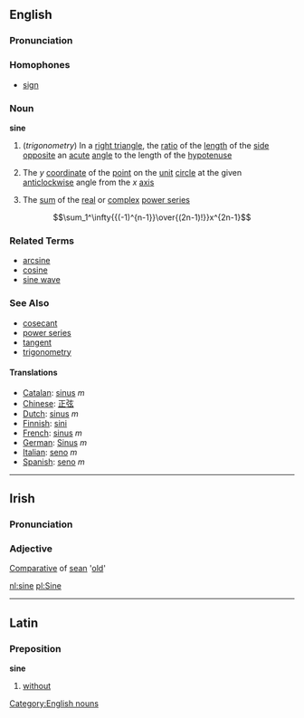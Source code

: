 ==English==
===Pronunciation===
{{IPA|[saɪn]}}
===Homophones===
*[[sign]]
===Noun===
'''sine'''

#(''trigonometry'') In a [[right triangle]], the [[ratio]] of the [[length]] of the [[side]] [[opposite]] an [[acute]] [[angle]] to the length of the [[hypotenuse]]
#{{mathematics}} The ''y'' [[coordinate]] of the [[point]] on the [[unit]] [[circle]] at the given [[anticlockwise]] angle from the ''x'' [[axis]]
#{{mathematics}} The [[sum]] of the [[real]] or [[complex]] [[power series]]
::<math>\sum_1^\infty{{(-1)^{n-1}}\over{(2n-1)!}}x^{2n-1}</math>

===Related Terms===
*[[arcsine]]
*[[cosine]]
*[[sine wave]]

===See Also===
*[[cosecant]]
*[[power series]]
*[[tangent]]
*[[trigonometry]]

====Translations====
*[[Catalan]]: [[sinus]] ''m''
*[[Chinese]]: [[正弦]]
*[[Dutch]]: [[sinus]] ''m''
*[[Finnish]]: [[sini]]
*[[French]]: [[sinus]] ''m''
*[[German]]: [[Sinus]] ''m''
*[[Italian]]: [[seno]] ''m''
*[[Spanish]]: [[seno]] ''m''

[[Category:English nouns]]

----
==Irish==
===Pronunciation===
{{IPA|[ˈʃin&#690;ə]}}
===Adjective===
[[Comparative]] of [[sean]] '[[old]]'

[[nl:sine]]
[[pl:Sine]]

----
==Latin==
===Preposition===
'''sine'''
# [[without]]